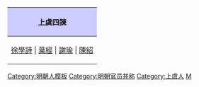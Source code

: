 {|align="center" style="border:1px solid #AAAAAA; margin-top:5px; margin-bottom:5px;"
!style="background-color:#CCCCFF;"|上虞四諫
|-
|[[徐學詩|徐學詩]] | [[葉經|葉經]] | [[謝瑜|謝瑜]] | [[陳紹|陳紹]]
|}
<noinclude>

[[Category:明朝人模板|Category:明朝人模板]]
[[Category:明朝官员并称|Category:明朝官员并称]]
[[Category:上虞人|Category:上虞人]]
[[Category:紹興文化|M]]
</noinclude>
